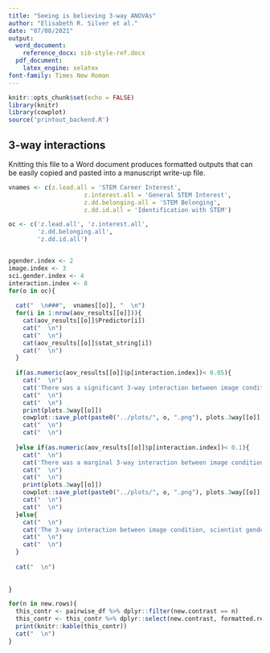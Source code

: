 ```yaml
---
title: "Seeing is believing 3-way ANOVAs"
author: "Elisabeth R. Silver et al."
date: "07/08/2021"
output:
  word_document: 
    reference_docx: sib-style-ref.docx
  pdf_document:
    latex_engine: xelatex
font-family: Times New Roman
---
```


```r
knitr::opts_chunk$set(echo = FALSE)
library(knitr)
library(cowplot)
source('printout_backend.R')

```

## 3-way interactions

Knitting this file to a Word document produces formatted outputs that can be easily copied and pasted into a manuscript write-up file.


```r
vnames <- c(z.lead.all = 'STEM Career Interest',
                     z.interest.all = 'General STEM Interest',
                     z.dd.belonging.all = 'STEM Belonging',
                     z.dd.id.all = 'Identification with STEM')

oc <- c('z.lead.all', 'z.interest.all',
        'z.dd.belonging.all',
        'z.dd.id.all')


pgender.index <- 2
image.index <- 3
sci.gender.index <- 4
interaction.index <- 8
for(o in oc){
  
  cat("  \n###",  vnames[[o]], "  \n")
  for(i in 1:nrow(aov_results[[o]])){
    cat(aov_results[[o]]$Predictor[i])
    cat("  \n")
    cat("  \n")
    cat(aov_results[[o]]$stat_string[i])
    cat("  \n")
  }
  
  if(as.numeric(aov_results[[o]]$p[interaction.index])< 0.05){
    cat("  \n")
    cat('There was a significant 3-way interaction between image condition, scientist gender, and participant gender, ', aov_results[[o]]$stat_string[interaction.index], '.')
    cat("  \n")
    cat("  \n")
    print(plots.3way[[o]])
    cowplot::save_plot(paste0("../plots/", o, ".png"), plots.3way[[o]], base_width = 8.5, base_height = 10)
    cat("  \n")
    cat("  \n")
    
  }else if(as.numeric(aov_results[[o]]$p[interaction.index])< 0.1){
    cat("  \n")
    cat('There was a marginal 3-way interaction between image condition, scientist gender, and participant gender, ', aov_results[[o]]$stat_string[interaction.index], '.')
    cat("  \n")
    cat("  \n")
    print(plots.3way[[o]])
    cowplot::save_plot(paste0("../plots/", o, ".png"), plots.3way[[o]], base_width = 8.5, base_height = 10)
    cat("  \n")
    cat("  \n")
  }else{
    cat("  \n")
    cat('The 3-way interaction between image condition, scientist gender, and participant gender was not significant, ', aov_results[[o]]$stat_string[interaction.index], '.')
    cat("  \n")
    cat("  \n")
  }
  
  cat("  \n")
  
  
}
```





```r

for(n in new.rows){
  this_contr <- pairwise_df %>% dplyr::filter(new.contrast == n)
  this_contr <- this_contr %>% dplyr::select(new.contrast, formatted.result, outcome)
  print(knitr::kable(this_contr))
  cat("  \n")
}

```




